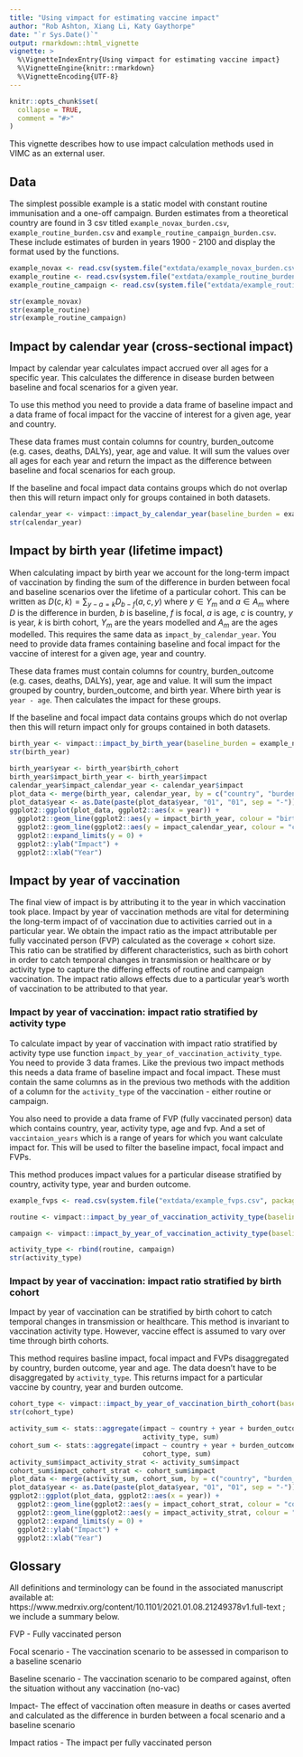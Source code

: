 ```yaml
---
title: "Using vimpact for estimating vaccine impact"
author: "Rob Ashton, Xiang Li, Katy Gaythorpe"
date: "`r Sys.Date()`"
output: rmarkdown::html_vignette
vignette: >
  %\VignetteIndexEntry{Using vimpact for estimating vaccine impact}
  %\VignetteEngine{knitr::rmarkdown}
  %\VignetteEncoding{UTF-8}
---
```


```r
knitr::opts_chunk$set(
  collapse = TRUE,
  comment = "#>"
)
```

This vignette describes how to use impact calculation methods used in VIMC as an external user.

## Data

The simplest possible example is a static model with constant routine immunisation and a one-off campaign. Burden estimates from a theoretical country are found in 3 csv titled `example_novax_burden.csv`, `example_routine_burden.csv` and `example_routine_campaign_burden.csv`. These include estimates of burden in years 1900 - 2100 and display the format used by the functions.

```r
example_novax <- read.csv(system.file("extdata/example_novax_burden.csv", package = "vimpact"))
example_routine <- read.csv(system.file("extdata/example_routine_burden.csv", package = "vimpact"))
example_routine_campaign <- read.csv(system.file("extdata/example_routine_campaign_burden.csv", package = "vimpact"))

str(example_novax)
str(example_routine)
str(example_routine_campaign)

```


## Impact by calendar year (cross-sectional impact)

Impact by calendar year calculates impact accrued over all ages for a specific year. This calculates the difference in disease burden between baseline and focal scenarios for a given year.

To use this method you need to provide a data frame of baseline impact and a data frame of focal impact for the vaccine of interest for a given age, year and country.

These data frames must contain columns for country, burden_outcome (e.g. cases, deaths, DALYs), year, age and value. It will sum the values over all ages for each year and return the impact as the difference between baseline and focal scenarios for each group.

If the baseline and focal impact data contains groups which do not overlap then this will return impact only for groups contained in both datasets.

```r
calendar_year <- vimpact::impact_by_calendar_year(baseline_burden = example_novax, focal_burden = example_routine_campaign)
str(calendar_year)
```

## Impact by birth year (lifetime impact)

When calculating impact by birth year we account for the long-term impact of vaccination by finding the sum of the difference in burden between focal and baseline scenarios over the lifetime of a particular cohort. This can be written as $D(c, k) = \sum_{y-a=k}D_{b-f}(a, c, y)$ where $y \in Y_{m}$ and $a \in A_{m}$ where $D$ is the difference in burden, $b$ is baseline, $f$ is focal, $a$ is age, $c$ is country, $y$ is year, $k$ is birth cohort, $Y_{m}$ are the years modelled and $A_{m}$ are the ages modelled. This requires the same data as `impact_by_calendar_year`. You need to provide data frames containing baseline and focal impact for the vaccine of interest for a given age, year and country.

These data frames must contain columns for country, burden_outcome (e.g. cases, deaths, DALYs), year, age and value. It will sum the impact grouped by country, burden_outcome, and birth year. Where birth year is `year - age`. Then calculates the impact for these groups.

If the baseline and focal impact data contains groups which do not overlap then this will return impact only for groups contained in both datasets.

```r
birth_year <- vimpact::impact_by_birth_year(baseline_burden = example_novax, focal_burden = example_routine_campaign)
str(birth_year)
```

```r
birth_year$year <- birth_year$birth_cohort
birth_year$impact_birth_year <- birth_year$impact
calendar_year$impact_calendar_year <- calendar_year$impact
plot_data <- merge(birth_year, calendar_year, by = c("country", "burden_outcome", "year"))
plot_data$year <- as.Date(paste(plot_data$year, "01", "01", sep = "-"))
ggplot2::ggplot(plot_data, ggplot2::aes(x = year)) +
  ggplot2::geom_line(ggplot2::aes(y = impact_birth_year, colour = "birth year")) +
  ggplot2::geom_line(ggplot2::aes(y = impact_calendar_year, colour = "calendar year")) + 
  ggplot2::expand_limits(y = 0) + 
  ggplot2::ylab("Impact") + 
  ggplot2::xlab("Year")
```

## Impact by year of vaccination

The final view of impact is by attributing it to the year in which vaccination took place. Impact by year of vaccination methods are vital for determining the long-term impact of of vaccination due to activities carried out in a particular year. We obtain the impact ratio as the impact attributable per fully vaccinated person (FVP) calculated as the coverage × cohort size. This ratio can be stratified by different characteristics, such as birth cohort in order to catch temporal changes in transmission or healthcare or by activity type to capture the differing effects of routine and campaign vaccination. The impact ratio allows effects due to a particular year’s worth of vaccination to be attributed to that year.

### Impact by year of vaccination: impact ratio stratified by activity type

To calculate impact by year of vaccination with impact ratio stratified by activity type use function `impact_by_year_of_vaccination_activity_type`. You need to provide 3 data frames. Like the previous two impact methods this needs a data frame of baseline impact and focal impact. These must contain the same columns as in the previous two methods with the addition of a column for the `activity_type` of the vaccination - either routine or campaign.

You also need to provide a data frame of FVP (fully vaccinated person) data which contains country, year, activity type, age and fvp. And a set of `vaccintaion_years` which is a range of years for which you want calculate impact for. This will be used to filter the baseline impact, focal impact and FVPs.

This method produces impact values for a particular disease stratified by country, activity type, year and burden outcome.

```r
example_fvps <- read.csv(system.file("extdata/example_fvps.csv", package = "vimpact"))

routine <- vimpact::impact_by_year_of_vaccination_activity_type(baseline_burden = example_novax, focal_burden = example_routine, fvps = example_fvps[example_fvps$activity_type == "routine",], 2000:2030)

campaign <- vimpact::impact_by_year_of_vaccination_activity_type(baseline_burden = example_routine, focal_burden = example_routine_campaign, fvps = example_fvps[example_fvps$activity_type == "campaign",], 2000:2030)

activity_type <- rbind(routine, campaign)
str(activity_type)
```

### Impact by year of vaccination: impact ratio stratified by birth cohort

Impact by year of vaccination can be stratified by birth cohort to catch temporal changes in transmission or healthcare. This method is invariant to vaccination activity type. However, vaccine effect is assumed to vary over time through birth cohorts.

This method requires basline impact, focal impact and FVPs disaggregated by country, burden outcome, year and age. The data doesn't have to be disaggregated by `activity_type`. This returns impact for a particular vaccine by country, year and burden outcome.

```r
cohort_type <- vimpact::impact_by_year_of_vaccination_birth_cohort(baseline_burden = example_novax, focal_burden = example_routine_campaign, fvps = example_fvps, 2000:2030)
str(cohort_type)
```

```r
activity_sum <- stats::aggregate(impact ~ country + year + burden_outcome,
                                 activity_type, sum)
cohort_sum <- stats::aggregate(impact ~ country + year + burden_outcome,
                                 cohort_type, sum)
activity_sum$impact_activity_strat <- activity_sum$impact
cohort_sum$impact_cohort_strat <- cohort_sum$impact
plot_data <- merge(activity_sum, cohort_sum, by = c("country", "burden_outcome", "year"))
plot_data$year <- as.Date(paste(plot_data$year, "01", "01", sep = "-"))
ggplot2::ggplot(plot_data, ggplot2::aes(x = year)) +
  ggplot2::geom_line(ggplot2::aes(y = impact_cohort_strat, colour = "cohort")) +
  ggplot2::geom_line(ggplot2::aes(y = impact_activity_strat, colour = "activity")) +
  ggplot2::expand_limits(y = 0) + 
  ggplot2::ylab("Impact") + 
  ggplot2::xlab("Year")
```

## Glossary

All definitions and terminology can be found in the associated manuscript available at: https://www.medrxiv.org/content/10.1101/2021.01.08.21249378v1.full-text ; we include a summary below.

FVP - Fully vaccinated person

Focal scenario - The vaccination scenario to be assessed in comparison to a baseline scenario

Baseline scenario - The vaccination scenario to be compared against, often the situation without any vaccination (no-vac)

Impact- The effect of vaccination often measure in deaths or cases averted and calculated as the difference in burden between a focal scenario and a baseline scenario

Impact ratios - The impact per fully vaccinated person
